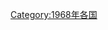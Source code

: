 {{Year by category
|m=1
|c=9
|d=6
|y=8
|cat=各国灾难
|sortkey=*
|parent=各年各国灾难
|subcat=1968年災難
}}
[[Category:1968年各国|Category:1968年各国]]